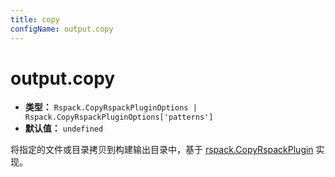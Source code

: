 ```yaml
---
title: copy
configName: output.copy
---
```


# output.copy

- **类型：** `Rspack.CopyRspackPluginOptions | Rspack.CopyRspackPluginOptions['patterns']`
- **默认值：** `undefined`

将指定的文件或目录拷贝到构建输出目录中，基于 [rspack.CopyRspackPlugin](https://rspack.dev/zh/plugins/rspack/copy-rspack-plugin) 实现。


<RsbuildConfig configName="output.copy" />
